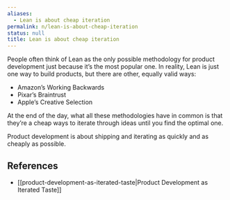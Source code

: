 ```yaml
---
aliases:
  - Lean is about cheap iteration
permalink: n/lean-is-about-cheap-iteration
status: null
title: Lean is about cheap iteration
---
```

People often think of Lean as the only possible methodology for product development just because it’s the most popular one. In reality, Lean is just one way to build products, but there are other, equally valid ways:

- Amazon’s Working Backwards
- Pixar’s Braintrust
- Apple’s Creative Selection

At the end of the day, what all these methodologies have in common is that they’re a cheap ways to iterate through ideas until you find the optimal one.

Product development is about shipping and iterating as quickly and as cheaply as possible.

## References

- [[product-development-as-iterated-taste|Product Development as Iterated Taste]]
